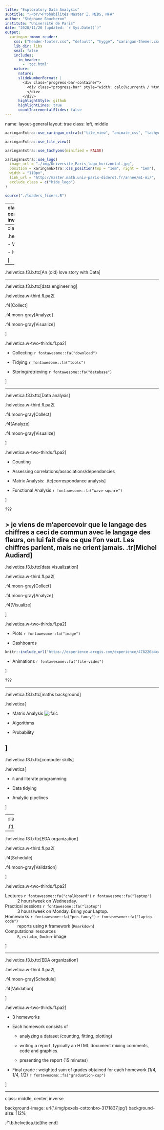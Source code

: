 ---
title: "Exploratory Data Analysis"
subtitle: "⚔<br/>Probabilités Master I, MIDS, MFA"
author: "Stéphane Boucheron"
institute: "Université de Paris"
date: "2020/11/20 (updated: `r Sys.Date()`)"
output:
  xaringan::moon_reader:
    css: ["header-footer.css", "default", "hygge", "xaringan-themer.css"]
    lib_dir: libs
    seal: false
    includes:
      in_header:
        - 'toc.html'
    nature:
      nature:
      slideNumberFormat: |
        <div class="progress-bar-container">
          <div class="progress-bar" style="width: calc(%current% / %total% * 100%);">
          </div>
        </div>
      highlightStyle: github
      highlightLines: true
      countIncrementalSlides: false
---
name: layout-general
layout: true
class: left, middle

<style>
.remark-slide-number {
  position: inherit;
}

.remark-slide-number .progress-bar-container {
  position: absolute;
  bottom: 0;
  height: 4px;
  display: block;
  left: 0;
  right: 0;
}

.remark-slide-number .progress-bar {
  height: 100%;
  background-color: red;
}
</style>


```{r xaringanExtra, echo=FALSE}
xaringanExtra::use_xaringan_extra(c("tile_view", "animate_css", "tachyons", "logo"))
```


```{r xaringan-tile-view, echo=FALSE}
xaringanExtra::use_tile_view()
```

```{r xaringan-tachyons, echo=FALSE}
xaringanExtra::use_tachyons(minified = FALSE)
```

```{r xaringan-logo, echo=FALSE}
xaringanExtra::use_logo(
  image_url = "./img/Universite_Paris_logo_horizontal.jpg",
  position = xaringanExtra::css_position(top = "1em", right = "1em"),
  width = "110px",
  link_url = "http://master.math.univ-paris-diderot.fr/annee/m1-mi/",
  exclude_class = c("hide_logo")
)

source("./loaders_fixers.R")
```

---
class: middle, center, inverse

.helvetica[

.f1.b[Exploratory Data Analysis]

.f2[ `r Sys.Date()`]

.f3.b.moon-gray[Master I MIDS & MFA]

]

---
class: middle



.helvetica.f3.b[

- Why ?

- How ?

]


---

.helvetica.f3.b.ttc[An (old) love story with Data]



---

.helvetica.f3.b.ttc[data engineering]


.helvetica.w-third.fl.pa2[

.f4[Collect]


.f4.moon-gray[Analyze]


.f4.moon-gray[Visualize]

]

.helvetica.w-two-thirds.fl.pa2[


- Collecting    `r fontawesome::fa("download")`

- Tidying    `r fontawesome::fa("tools")`

- Storing/retrieving  `r fontawesome::fa("database")`

]

---

.helvetica.f3.b.ttc[Data analysis]


.helvetica.w-third.fl.pa2[

.f4.moon-gray[Collect]

.f4[Analyze]

.f4.moon-gray[Visualize]


]

.helvetica.w-two-thirds.fl.pa2[

- Counting

- Assessing correlations/associations/dependancies

- Matrix Analysis: .ttc[correspondance analysis]

- Functional Analysis  `r fontawesome::fa("wave-square")`

]


???

> je viens de m'apercevoir que le langage des chiffres a ceci de commun avec le langage des fleurs, on lui fait dire ce que l'on veut. Les chiffres parlent, mais ne crient jamais.  .tr[Michel Audiard]
---


.helvetica.f3.b.ttc[data visualization]


.helvetica.w-third.fl.pa2[

.f4.moon-gray[Collect]

.f4.moon-gray[Analyze]

.f4[Visualize]

]

.helvetica.w-two-thirds.fl.pa2[

- Plots  `r fontawesome::fa("image")`

- Dashboards

```{r, echo=FALSE}
knitr::include_url("https://experience.arcgis.com/experience/478220a4c454480e823b17327b2bf1d4")
```
- Animations  `r fontawesome::fa("file-video")`

]


???

---

.helvetica.f3.b.ttc[maths background]

.helvetica[

- Matrix Analysis  ![:faic](bullhorn)

- Algorithms

- Probability

]
---


.helvetica.f3.b.ttc[computer skills]

.helvetica[

- `R`  and literate programming

- Data tidying

- Analytic pipelines

]

---
class: middle, center, inverse


.f1.b.helvetica.ttc[Organization]


---

.helvetica.f3.b.ttc[EDA organization]


.helvetica.w-third.fl.pa2[

.f4[Schedule]

.f4.moon-gray[Validation]



]

.helvetica.w-two-thirds.fl.pa2[

Lectures  `r fontawesome::fa("chalkboard")` `r fontawesome::fa("laptop")`
: 2 hours/week on Wednesday.

Practical sessions  `r fontawesome::fa("laptop")`
: 3 hours/week on Monday. Bring your Laptop.

Homeworks `r fontawesome::fa("pen-fancy")` `r fontawesome::fa("laptop-code")`
: reports using `R` framework (`Rmarkdown`)

Computational resources
: `R`, `rstudio`, `Docker` image

]

---

.helvetica.f3.b.ttc[EDA organization]


.helvetica.w-third.fl.pa2[

.f4.moon-gray[Schedule]

.f4[Validation]



]

.helvetica.w-two-thirds.fl.pa2[

- 3 homeworks

- Each homework consists of

  + analyzing a dataset (counting, fitting, plotting)

  + writing a report, typically an HTML document mixing comments, code and graphics.

  + presenting the report (15 minutes)

- Final grade : weighted sum of grades obtained for each homework (1/4, 1/4, 1/2) `r fontawesome::fa("graduation-cap")`

]

---

class: middle, center, inverse

background-image: url('./img/pexels-cottonbro-3171837.jpg')
background-size: 112%


.f1.b.helvetica.ttc[the end]
